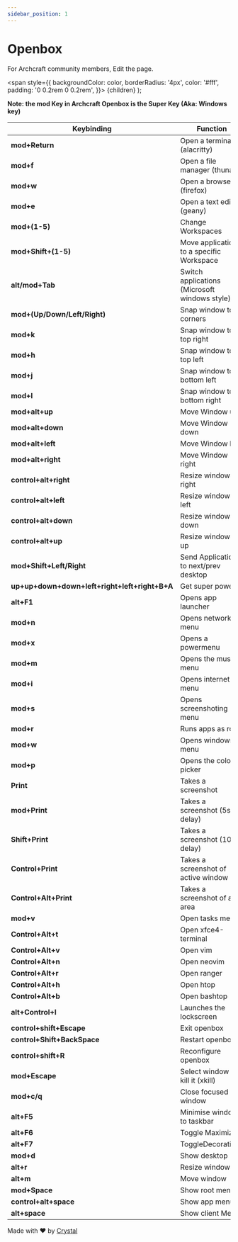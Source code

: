 ```yaml
---
sidebar_position: 1
---
```


# Openbox

For Archcraft community members, Edit the page.

<!-- Tabs -->

<!-- Badges -->
  <span
    style={{
      backgroundColor: color,
      borderRadius: '4px',
      color: '#fff',
      padding: '0 0.2rem 0 0.2rem',
    }}>
    {children}
  </span>
);

<!-- Add your stuff after this -->

**Note: the mod Key in Archcraft Openbox is the Super Key (Aka: Windows key)**

|Keybinding|Function|
|--|--|
|**mod+Return**| Open a terminal (alacritty) |
|**mod+f**| Open a file manager (thunar) |
|**mod+w**| Open a browser (firefox) |
|**mod+e**| Open a text editor (geany) |
|**mod+(1-5)**| Change Workspaces |
|**mod+Shift+(1-5)**| Move application to a specific Workspace |
|**alt/mod+Tab**| Switch applications (Microsoft windows style) |
|**mod+(Up/Down/Left/Right)**| Snap window to corners |
|**mod+k**| Snap window to top right |
|**mod+h**| Snap window to top left |
|**mod+j**| Snap window to bottom left |
|**mod+l**| Snap window to bottom right |
|**mod+alt+up**| Move Window up |
|**mod+alt+down**| Move Window down |
|**mod+alt+left**| Move Window left |
|**mod+alt+right**| Move Window right |
|**control+alt+right**| Resize window to right |
|**control+alt+left**| Resize window to left |
|**control+alt+down**| Resize window to down |
|**control+alt+up**| Resize window to up |
|**mod+Shift+Left/Right**| Send Application to next/prev desktop |
|**up+up+down+down+left+right+left+right+B+A**| Get super powers |
|**alt+F1** | Opens app launcher |
|**mod+n** | Opens network menu |
|**mod+x** | Opens a powermenu |
|**mod+m** | Opens the music menu |
|**mod+i** | Opens internet menu |
|**mod+s** | Opens screenshoting menu |
|**mod+r** | Runs apps as root |
|**mod+w** | Opens windows menu |
|**mod+p**| Opens the color picker |
|**Print** | Takes a screenshot |
|**mod+Print** | Takes a screenshot (5s delay) |
|**Shift+Print** | Takes a screenshot (10s delay)|
|**Control+Print** | Takes a screenshot of active window |
|**Control+Alt+Print** | Takes a screenshot of an area |
|**mod+v**| Open tasks menu |
|**Control+Alt+t**| Open xfce4-terminal |
|**Control+Alt+v**| Open vim |
|**Control+Alt+n**| Open neovim |
|**Control+Alt+r**| Open ranger |
|**Control+Alt+h**| Open htop |
|**Control+Alt+b**| Open bashtop |
|**alt+Control+l** | Launches the lockscreen |
|**control+shift+Escape**| Exit openbox |
|**control+Shift+BackSpace**| Restart openbox |
|**control+shift+R**| Reconfigure openbox |
|**mod+Escape**| Select window and kill it (xkill) |
|**mod+c/q**| Close focused window |
|**alt+F5**| Minimise window to taskbar |
|**alt+F6**| Toggle Maximize |
|**alt+F7**| ToggleDecorations |
|**mod+d**| Show desktop |
|**alt+r**| Resize window |
|**alt+m**| Move window |
|**mod+Space**| Show root menu |
|**control+alt+space**| Show app menu |
|**alt+space**| Show client Menu |

Made with ❤️ by [Crystal](https://github.com/crystal-td) 
